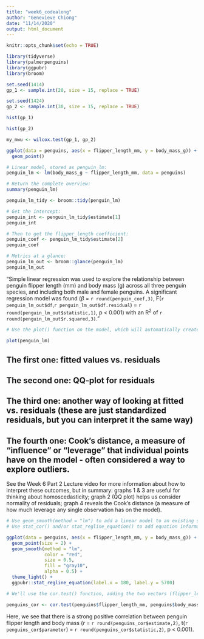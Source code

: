 ```yaml
---
title: "week6_codealong"
author: "Genevieve Chiong"
date: "11/14/2020"
output: html_document
---
```


```r
knitr::opts_chunk$set(echo = TRUE)

library(tidyverse)
library(palmerpenguins)
library(ggpubr)
library(broom)
```

```r
set.seed(1414)
gp_1 <- sample.int(20, size = 15, replace = TRUE)

set.seed(1424)
gp_2 <- sample.int(30, size = 15, replace = TRUE)
```


```r
hist(gp_1)
```

```r
hist(gp_2)
```

```r
my_mwu <- wilcox.test(gp_1, gp_2)
```


```r
ggplot(data = penguins, aes(x = flipper_length_mm, y = body_mass_g)) +
  geom_point()
```


```r
# Linear model, stored as penguin_lm: 
penguin_lm <- lm(body_mass_g ~ flipper_length_mm, data = penguins)

# Return the complete overview:
summary(penguin_lm)
```


```r
penguin_lm_tidy <- broom::tidy(penguin_lm)
```

```r
# Get the intercept:
penguin_int <- penguin_lm_tidy$estimate[1]
penguin_int
```

```r
# Then to get the flipper_length coefficient:
penguin_coef <- penguin_lm_tidy$estimate[2]
penguin_coef
```

```r
# Metrics at a glance:
penguin_lm_out <- broom::glance(penguin_lm)
penguin_lm_out
```

"Simple linear regression was used to explore the relationship between penguin flipper length (mm) and body mass (g) across all three penguin species, and including both male and female penguins. A significant regression model was found ($\beta$ = `r round(penguin_coef,3)`, F(`r penguin_lm_out$df`,`r penguin_lm_out$df.residual`) = `r round(penguin_lm_out$statistic,1)`, p < 0.001) with an R^2^ of `r round(penguin_lm_out$r.squared,3)`."

```r
# Use the plot() function on the model, which will automatically create four useful visualizations to consider assumptions! 

plot(penguin_lm)
```

## The first one: fitted values vs. residuals
## The second one: QQ-plot for residuals
## The third one: another way of looking at fitted vs. residuals (these are just standardized residuals, but you can interpret it the same way)
## The fourth one: Cook’s distance, a measure of “influence” or “leverage” that individual points have on the model - often considered a way to explore outliers.
See the Week 6 Part 2 Lecture video for more information about how to interpret these outcomes, but in summary: graphs 1 & 3 are useful for thinking about homoscedasticity; graph 2 (QQ plot) helps us consider normality of residuals; graph 4 reveals the Cook’s distance (a measure of how much leverage any single observation has on the model).

```r
# Use geom_smooth(method = "lm") to add a linear model to an existing scatterplot
# Use stat_cor() and/or stat_regline_equation() to add equation information directly to the plot panel, and at an x- and y- position that you specify (and yes, you can mess with the digits & appearance here)

ggplot(data = penguins, aes(x = flipper_length_mm, y = body_mass_g)) +
  geom_point(size = 2) + 
  geom_smooth(method = "lm",
              color = "red", 
              size = 0.5, 
              fill = "gray10", 
              alpha = 0.5) +
  theme_light() + 
  ggpubr::stat_regline_equation(label.x = 180, label.y = 5700)
```

```r
# We'll use the cor.test() function, adding the two vectors (flipper_length_mm and body_mass_g) as the arguments. The function reports the Pearson's r value, and performs a hypothesis test with null hypothesis that the correlation = 0. 

penguins_cor <- cor.test(penguins$flipper_length_mm, penguins$body_mass_g)
```

Here, we see that there is a strong positive correlation between penguin flipper length and body mass (*r* = `r round(penguins_cor$estimate,2)`, t(`r penguins_cor$parameter`) = `r round(penguins_cor$statistic,2)`, p < 0.001). 






